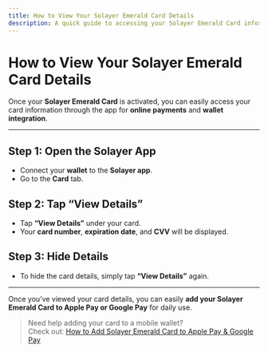```yaml
---
title: How to View Your Solayer Emerald Card Details
description: A quick guide to accessing your Solayer Emerald Card information within the Solayer app.
---
```


# How to View Your Solayer Emerald Card Details

Once your **Solayer Emerald Card** is activated, you can easily access your card information through the app for **online payments** and **wallet integration**.

---

## Step 1: Open the Solayer App

- Connect your **wallet** to the **Solayer app**.  
- Go to the **Card** tab.

## Step 2: Tap “View Details”

- Tap **“View Details”** under your card.  
- Your **card number**, **expiration date**, and **CVV** will be displayed.

## Step 3: Hide Details

- To hide the card details, simply tap **“View Details”** again.

---

Once you’ve viewed your card details, you can easily **add your Solayer Emerald Card to Apple Pay or Google Pay** for daily use.

> Need help adding your card to a mobile wallet?  
> Check out: [How to Add Solayer Emerald Card to Apple Pay & Google Pay](/tutorials/add-to-apple-google-pay)
